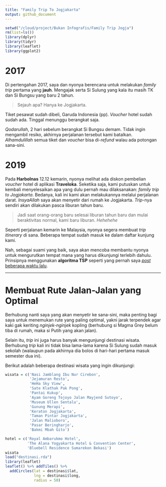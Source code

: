 ```yaml
---
title: "Family Trip To Jogjakarta"
output: github_document
---
```


```r
setwd("/cloud/project/Bukan Infografis/Family Trip Jogja")
rm(list=ls())
library(dplyr)
library(tidyr)
library(leaflet)
library(ggplot2)
```
# 2017

Di pertengahan 2017, saya dan nyonya berencana untuk melakukan _family trip_ pertama yang __jauh__. Mengajak serta Si Sulung yang kala itu masih TK dan Si Bungsu yang baru 2 tahun. 

> Sejauh apa? Hanya ke Jogjakarta.

Tiket pesawat sudah dibeli, Garuda Indonesia (pp). _Voucher_ hotel sudah sudah ada. Tinggal menunggu berangkat saja.

_Qodarullah_, 2 hari sebelum berangkat Si Bungsu demam. Tidak ingin mengambil resiko, akhirnya perjalanan tersebut kami batalkan. _Alhamdulillah_ semua tiket dan _voucher_ bisa di-_refund_ walau ada potongan sana-sini.

# 2019

Pada __Harbolnas__ 12.12 kemarin, nyonya melihat ada diskon pembelian _voucher_ hotel di aplikasi __Traveloka__. Seketika saja, kami putuskan untuk kembali menyelesaikan apa yang dulu pernah mau dilaksanakan: _family trip to Jogjakarta_. Bedanya, kali ini kami akan melakukannya melalui perjalanan darat. _InsyaAllah_ saya akan menyetir dari rumah ke Jogjakarta. _Trip_-nya sendiri akan dilakukan pasca liburan tahun baru.

> Jadi saat orang-orang baru selesai liburan tahun baru dan mulai beraktivitas normal, kami baru liburan. _Hehehehe_

Seperti perjalanan kemarin ke Malaysia, nyonya segera membuat _trip itinerary_ di sana. Beberapa tempat sudah masuk ke dalam daftar kunjung kami.

Nah, sebagai suami yang baik, saya akan mencoba membantu nyonya untuk mengurutkan tempat mana yang harus dikunjungi terlebih dahulu. Prinsipnya menggunakan __algoritma TSP__ seperti yang pernah saya [_post_ beberapa waktu lalu](https://passingthroughresearcher.wordpress.com/2019/11/18/menentukan-rute-jalan-jalan-paling-optimal-dengan-tsp/).

___

# Membuat Rute Jalan-Jalan yang Optimal

Berhubung nanti saya yang akan menyetir ke sana-sini, maka penting bagi saya untuk menemukan rute yang paling optimal, yakni jarak terpendek agar kaki gak keriting _nginjek-nginjek_ kopling (berhubung si Magma Grey belum tiba di rumah, maka si Putih yang akan jalan).

Selain itu, _trip_ ini juga harus banyak mengunjungi destinasi wisata. Berhubung _trip_ kali ini tidak bisa lama-lama karena Si Sulung sudah masuk sekolah (walaupun pada akhirnya dia bolos di hari-hari pertama masuk semester dua ini).

Berikut adalah beberapa destinasi wisata yang ingin dikunjungi:

```r
wisata = c('Nasi Jamblang Ibu Nur Cirebon',
           'Jejamuran Resto',
           'HeHa Sky View',
           'Sate Klathak Pak Pong',
           'Pantai Kukup',
           'Ayam Goreng Tojoyo Jalan Mayjend Sutoyo',
           'Museum Ullen Sentalu',
           'Gunung Merapi',
           'Keraton Jogjakarta',
           'Taman Pintar Jogjakarta',
           'Jalan Malioboro',
           'Pasar Beringharjo',
           'Bakmi Mbah Gito')

hotel = c('Royal Ambarukmo Hotel',
          'The Alana Yogyakarta Hotel & Convention Center',
          'Bluebell Residence Sumarekon Bekasi')
wisata
load("destinasi.rda")
library(leaflet)
leaflet() %>% addTiles() %>%
  addCircles(lat = destinasi$lat,
             lng = destinasi$long,
             radius = 50)
```


